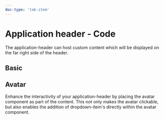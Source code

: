 ```yaml
---
doc-type: 'tab-item'
---
```



# Application header - Code

The application-header can host custom content which will be displayed on the far right side of the header.

## Basic

<ApplicationHeaderPlayground height="18rem" />

## Avatar

Enhance the interactivity of your application-header by placing the avatar component as part of the content. This not only makes the avatar clickable, but also enables the addition of dropdown-item's directly within the avatar component.

<PropsApi />
